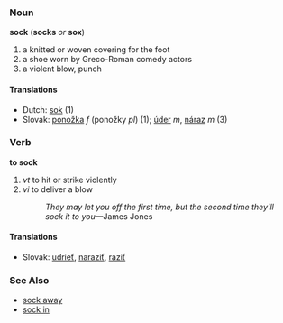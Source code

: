 === Noun ===
'''sock''' ('''socks''' ''or'' '''sox''')
# a knitted or woven covering for the foot
# a shoe worn by Greco-Roman comedy actors
# a violent blow, punch
==== Translations ====
*Dutch: [[sok]] (1)
*Slovak: [[ponožka]] ''f'' (ponožky ''pl'') (1); [[úder]] ''m'', [[náraz]] ''m'' (3)
=== Verb ===
'''to sock'''
# ''vt'' to hit or strike violently
# ''vi'' to deliver a blow
#: ''They may let you off the first time, but the second time they'll sock it to you''&mdash;James Jones
==== Translations ====
*Slovak: [[udrieť]], [[naraziť]], [[raziť]]
=== See Also ===
* [[sock away]]
* [[sock in]]